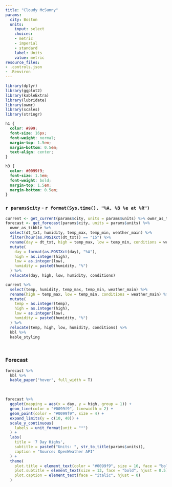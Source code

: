 ```yaml
---
title: "Cloudy McSunny"
params:
  city: Boston
  units:
    input: select
    choices:
    - metric
    - imperial
    - standard
    label: Units
    value: metric
resource_files:
- .controls.json
- .Renviron
---
```


```r
library(dplyr)
library(ggplot2)
library(kableExtra)
library(lubridate)
library(owmr)
library(scales)
library(stringr)
```

```css
h1 {
  color: #999;
  font-size: 16px;
  font-weight: normal;
  margin-top: 1.5em;
  margin-bottom: 0.5em;
  text-align: center;
}

h3 {
  color: #0099f9;
  font-size: 1.5em;
  font-weight: bold;
  margin-top: 1.5em;
  margin-bottom: 0.5em;
}
```

### `r params$city` - `r format(Sys.time(), "%A, %B %e at %R")`
<!--
## Current Weather for `r params$city`

**Time:** `r format(Sys.time(), "%A, %B %e at %R")`
-->

```r
current <- get_current(params$city, units = params$units) %>% owmr_as_tibble
forecast <- get_forecast(params$city, units = params$units) %>%
  owmr_as_tibble %>%
  select(dt_txt, humidity, temp_max, temp_min, weather_main) %>%
  filter(hour(as.POSIXct(dt_txt)) == "15") %>%
  rename(day = dt_txt, high = temp_max, low = temp_min, conditions = weather_main) %>%
  mutate(
    day = format(as.POSIXct(day), "%A"),
    high = as.integer(high),
    low = as.integer(low),
    humidity = paste0(humidity, "%")
  ) %>%
  relocate(day, high, low, humidity, conditions)
```

```r
current %>%
  select(temp, humidity, temp_max, temp_min, weather_main) %>%
  rename(high = temp_max, low = temp_min, conditions = weather_main) %>%
  mutate(
    temp = as.integer(temp),
    high = as.integer(high),
    low = as.integer(low),
    humidity = paste0(humidity, "%")
  ) %>%
  relocate(temp, high, low, humidity, conditions) %>%
  kbl %>%
  kable_styling
```

<br>

### Forecast

```r
forecast %>%
  kbl %>%
  kable_paper("hover", full_width = T)
```

<br>


```r
forecast %>%
  ggplot(mapping = aes(x = day, y = high, group = 1)) +
  geom_line(color = "#0099f9", linewidth = 2) + 
  geom_point(color = "#0099f9", size = 4) +
  expand_limits(y = c(10, 40)) +
  scale_y_continuous(
    labels = unit_format(unit = "°")
  ) +
  labs(
    title = '7 Day Highs',
    subtitle = paste0("Units: ", str_to_title(params$units)),
    caption = "Source: OpenWeather API"
  ) + 
  theme(
    plot.title = element_text(color = "#0099f9", size = 16, face = "bold", hjust = 0.5),
    plot.subtitle = element_text(size = 13, face = "bold", hjust = 0.5),
    plot.caption = element_text(face = "italic", hjust = 0)
  )
```

